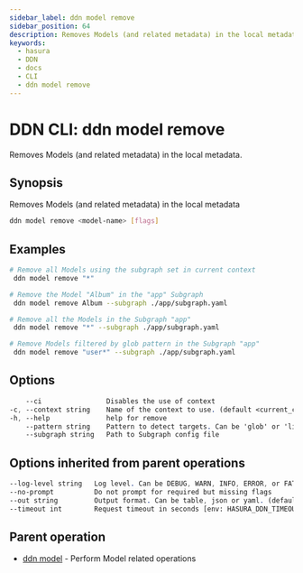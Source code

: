 ```yaml
---
sidebar_label: ddn model remove
sidebar_position: 64
description: Removes Models (and related metadata) in the local metadata using the DDN CLI
keywords:
  - hasura
  - DDN
  - docs
  - CLI
  - ddn model remove
---
```


# DDN CLI: ddn model remove

Removes Models (and related metadata) in the local metadata.

## Synopsis

Removes Models (and related metadata) in the local metadata

```bash
ddn model remove <model-name> [flags]
```

## Examples

```bash
# Remove all Models using the subgraph set in current context
 ddn model remove "*"

# Remove the Model "Album" in the "app" Subgraph
 ddn model remove Album --subgraph ./app/subgraph.yaml

# Remove all the Models in the Subgraph "app"
 ddn model remove "*" --subgraph ./app/subgraph.yaml

# Remove Models filtered by glob pattern in the Subgraph "app"
 ddn model remove "user*" --subgraph ./app/subgraph.yaml
```

## Options

```sass
    --ci                Disables the use of context
-c, --context string    Name of the context to use. (default <current_context>)
-h, --help              help for remove
    --pattern string    Pattern to detect targets. Can be 'glob' or 'literal'. (default "glob")
    --subgraph string   Path to Subgraph config file
```

## Options inherited from parent operations

```sass
--log-level string   Log level. Can be DEBUG, WARN, INFO, ERROR, or FATAL. (default "INFO")
--no-prompt          Do not prompt for required but missing flags
--out string         Output format. Can be table, json or yaml. (default "table")
--timeout int        Request timeout in seconds [env: HASURA_DDN_TIMEOUT] (default 100)
```

## Parent operation

- [ddn model](/reference/cli/commands/ddn_model) - Perform Model related operations
